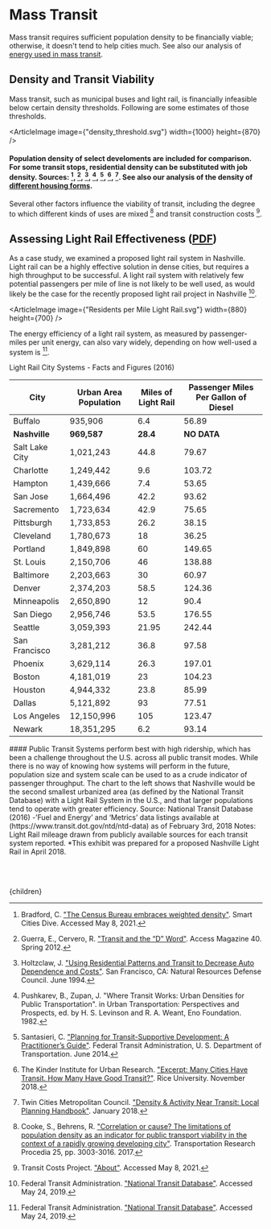 


# Mass Transit

Mass transit requires sufficient population density to be financially viable; otherwise, it doesn't tend to help cities much. See also our analysis of [energy used in mass transit](/energy/transport/transpo_transit).

## Density and Transit Viability
Mass transit, such as municipal buses and light rail, is financially infeasible below certain density thresholds. Following are some estimates of those thresholds.

<ArticleImage image={"density_threshold.svg"} width={1000} height={870} />
#### Population density of select develoments are included for comparison. For some transit stops, residential density can be substituted with job density. Sources: [^1], [^4], [^5], [^6], [^7], [^8], [^10]. See also our analysis of the density of [different housing forms](/cities/cities_land_use/cities_high_density).

Several other factors influence the viability of transit, including the degree to which different kinds of uses are mixed [^2] and transit construction costs [^9].

## Assessing Light Rail Effectiveness ([PDF](https://drive.google.com/uc?export=download&id=1LxyLLCDXQ6zqNXOfyeka3kv_Bekll0Of))
As a case study, we examined a proposed light rail system in Nashville. Light rail can be a highly effective solution in dense cities, but requires a high throughput to be successful. A light rail system with relatively few potential passengers per mile of line is not likely to be well used, as would likely be the case for the recently proposed light rail project in Nashville [^3].

<ArticleImage image={"Residents per Mile Light Rail.svg"} width={880} height={700} />

The energy efficiency of a light rail system, as measured by passenger-miles per unit energy, can also vary widely, depending on how well-used a system is [^3].

<div className="table-title"> Light Rail City Systems - Facts and Figures (2016) </div>
<div className="table-wrapper">

| City | Urban Area Population | Miles of Light Rail | Passenger Miles Per Gallon of Diesel |
| --- | --- | --- | --- |
| Buffalo | 935,906 | 6.4 | 56.89 |
| **Nashville** | **969,587** | **28.4** | **NO DATA** |
| Salt Lake City | 1,021,243 | 44.8 | 79.67 |
| Charlotte | 1,249,442 | 9.6 | 103.72 |
| Hampton | 1,439,666 | 7.4 | 53.65 |
| San Jose | 1,664,496 | 42.2 | 93.62 |
| Sacremento | 1,723,634 | 42.9 | 75.65 |
| Pittsburgh | 1,733,853 | 26.2 | 38.15 |
| Cleveland | 1,780,673 | 18 | 36.25 |
| Portland | 1,849,898 | 60 | 149.65 |
| St. Louis | 2,150,706 | 46 | 138.88 |
| Baltimore | 2,203,663 | 30 | 60.97 |
| Denver | 2,374,203 | 58.5 | 124.36 |
| Minneapolis | 2,650,890 | 12 | 90.4 |
| San Diego | 2,956,746 | 53.5 | 176.55 |
| Seattle | 3,059,393 | 21.95 | 242.44 |
| San Francisco | 3,281,212 | 36.8 | 97.58 |
| Phoenix | 3,629,114 | 26.3 | 197.01 |
| Boston | 4,181,019 | 23 | 104.23 |
| Houston | 4,944,332 | 23.8 | 85.99 |
| Dallas | 5,121,892 | 93 | 77.51 |
| Los Angeles | 12,150,996 | 105 | 123.47 |
| Newark | 18,351,295 | 6.2 | 93.14 |

</div>
#### Public Transit Systems perform best with high ridership, which has been a challenge throughout the U.S. across all public transit modes. While there is no way of knowing how systems will perform in the future, population size and system scale can be used to as a crude indicator of passenger throughput. The chart to the left shows that Nashville would be the second smallest urbanized area (as defined by the National Transit Database) with a Light Rail System in the U.S., and that larger populations tend to operate with greater efficiency. Source: National Transit Database (2016) -’Fuel and Energy’ and ‘Metrics’ data listings available at (https://www.transit.dot.gov/ntd/ntd-data) as of February 3rd, 2018 Notes: Light Rail mileage drawn from publicly available sources for each transit system reported. *This exhibit was prepared for a proposed Nashville Light Rail in April 2018.

<br></br>

[^1]: Bradford, C. ["The Census Bureau embraces weighted density"](https://www.smartcitiesdive.com/ex/sustainablecitiescollective/census-bureau-embraces-weighted-density/69236/). Smart Cities Dive. Accessed May 8, 2021.

[^2]: Cooke, S., Behrens, R. ["Correlation or cause? The limitations of population density as an indicator for public transport viability in the context of a rapidly growing developing city"](https://www.sciencedirect.com/science/article/pii/S2352146517305343). Transportation Research Procedia 25, pp. 3003-3016. 2017.

[^3]: Federal Transit Administration. ["National Transit Database"](https://www.nationaltransitdatabase.org/). Accessed May 24, 2019.

[^4]: Guerra, E., Cervero, R. ["Transit and the “D” Word"](https://www.accessmagazine.org/spring-2012/transit-d-word/). Access Magazine 40. Spring 2012.

[^5]: Holtzclaw, J. ["Using Residential Patterns and Transit to Decrease Auto Dependence and Costs"](https://www.sierraclub.org/sites/www.sierraclub.org/files/program/documents/CHEERS-REP.pdf). San Francisco, CA: Natural Resources Defense Council. June 1994.

[^6]: Pushkarev, B., Zupan, J. "Where Transit Works: Urban Densities for Public Transportation". in Urban Transportation: Perspectives and Prospects, ed. by H. S. Levinson and R. A. Weant, Eno Foundation. 1982.

[^7]: Santasieri, C. ["Planning for Transit-Supportive Development: A Practitioner’s Guide"](https://www.transit.dot.gov/sites/fta.dot.gov/files/FTA_Report_No._0057.pdf). Federal Transit Administration, U. S. Department of Transportation. June 2014.

[^8]: The Kinder Institute for Urban Research. ["Excerpt: Many Cities Have Transit. How Many Have Good Transit?"](https://kinder.rice.edu/2018/11/13/excerpt-many-cities-have-transit-how-many-have-good-transit). Rice University. November 2018.

[^9]: Transit Costs Project. ["About"](https://transitcosts.com/about/). Accessed May 8, 2021.

[^10]: Twin Cities Metropolitan Council. ["Density & Activity Near Transit: Local Planning Handbook"](https://metrocouncil.org/Handbook/Files/Resources/Fact-Sheet/LAND-USE/Density-and-Activity-Near-Transit.aspx). January 2018.

  <Article 
    focusAreaUrl={focusAreaUrl} 
    hierarchy={hierarchy} 
    site={site}
  >
    {children}
  </Article>